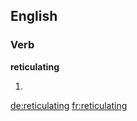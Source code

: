 ==English==

===Verb===
'''reticulating'''

# {{present participle of|[[reticulate]]}}

[[de:reticulating]]
[[fr:reticulating]]